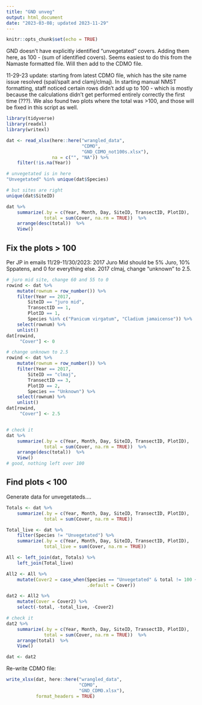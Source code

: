 ```yaml
---
title: "GND unveg"
output: html_document
date: "2023-03-08; updated 2023-11-29"
---
```


```r
knitr::opts_chunk$set(echo = TRUE)
```

GND doesn't have explicitly identified "unvegetated" covers. Adding them here, as 100 - (sum of identified covers). Seems easiest to do this from the Namaste formatted file. Will then add to the CDMO file.  

11-29-23 update: starting from latest CDMO file, which has the site name issue resolved (spal/spalt and clamj/clmaj). In starting manual NMST formatting, staff noticed certain rows didn't add up to 100 - which is mostly because the calculations didn't get performed entirely correctly the first time (???). We also found two plots where the total was >100, and those will be fixed in this script as well.  

```r
library(tidyverse)
library(readxl)
library(writexl)
```


```r
dat <- read_xlsx(here::here("wrangled_data", 
                            "CDMO",
                            "GND_CDMO_not100s.xlsx"),
                 na = c("", "NA")) %>% 
    filter(!is.na(Year))
```


```r
# unvegetated is in here
"Unvegetated" %in% unique(dat$Species)

# but sites are right
unique(dat$SiteID)

dat %>%  
    summarize(.by = c(Year, Month, Day, SiteID, TransectID, PlotID),
              total = sum(Cover, na.rm = TRUE))  %>%  
    arrange(desc(total))  %>%  
    View()
```


## Fix the plots > 100  

Per JP in emails 11/29-11/30/2023: 2017 Juro Mid should be 5% Juro, 10% Sppatens, and 0 for everything else. 2017 clmaj, change "unknown" to 2.5.    

```r
# juro mid site, change 60 and 55 to 0
rowind <- dat %>% 
    mutate(rownum = row_number()) %>% 
    filter(Year == 2017,
        SiteID == "juro mid",
        TransectID == 1,
        PlotID == 1,
        Species %in% c("Panicum virgatum", "Cladium jamaicense")) %>% 
    select(rownum) %>% 
    unlist()
dat[rowind,
     "Cover"] <- 0

# change unknown to 2.5
rowind <- dat %>% 
    mutate(rownum = row_number()) %>% 
    filter(Year == 2017,
        SiteID == "clmaj",
        TransectID == 3,
        PlotID == 2,
        Species == "Unknown") %>% 
    select(rownum) %>% 
    unlist()
dat[rowind,
     "Cover"] <- 2.5


# check it
dat %>%  
    summarize(.by = c(Year, Month, Day, SiteID, TransectID, PlotID),
              total = sum(Cover, na.rm = TRUE))  %>%  
    arrange(desc(total))  %>%  
    View()
# good, nothing left over 100
```

## Find plots < 100  

Generate data for unvegetateds....  

```r
Totals <- dat %>%  
    summarize(.by = c(Year, Month, Day, SiteID, TransectID, PlotID),
              total = sum(Cover, na.rm = TRUE)) 

Total_live <- dat %>%  
    filter(Species != "Unvegetated") %>% 
    summarize(.by = c(Year, Month, Day, SiteID, TransectID, PlotID),
              total_live = sum(Cover, na.rm = TRUE))

All <- left_join(dat, Totals) %>% 
    left_join(Total_live)

All2 <- All %>% 
    mutate(Cover2 = case_when(Species == "Unvegetated" & total != 100 ~ 100 - total_live,
                              .default = Cover))

dat2 <- All2 %>% 
    mutate(Cover = Cover2) %>% 
    select(-total, -total_live, -Cover2)
```

```r
# check it
dat2 %>%  
    summarize(.by = c(Year, Month, Day, SiteID, TransectID, PlotID),
              total = sum(Cover, na.rm = TRUE))  %>%  
    arrange(total)  %>%  
    View()

dat <- dat2
```


Re-write CDMO file:  

```r
write_xlsx(dat, here::here("wrangled_data",
                           "CDMO",
                           "GND_CDMO.xlsx"),
           format_headers = TRUE)
```

